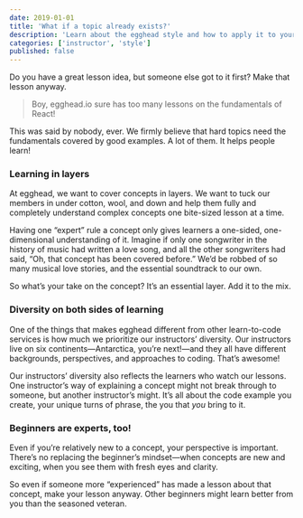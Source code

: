 ```yaml
---
date: 2019-01-01
title: 'What if a topic already exists?'
description: 'Learn about the egghead style and how to apply it to your own content.'
categories: ['instructor', 'style']
published: false
---
```



Do you have a great lesson idea, but someone else got to it first? Make that lesson anyway.

> Boy, egghead.io sure has too many lessons on the fundamentals of React!

This was said by nobody, ever. We firmly believe that hard topics need the fundamentals covered by good examples. A lot of them. It helps people learn!

### Learning in layers

At egghead, we want to cover concepts in layers. We want to tuck our members in under cotton, wool, and down and help them fully and completely understand complex concepts one bite-sized lesson at a time.

Having one “expert” rule a concept only gives learners a one-sided, one-dimensional understanding of it. Imagine if only one songwriter in the history of music had written a love song, and all the other songwriters had said, “Oh, that concept has been covered before.” We’d be robbed of so many musical love stories, and the essential soundtrack to our own.

So what’s your take on the concept? It’s an essential layer. Add it to the mix.

### Diversity on both sides of learning

One of the things that makes egghead different from other learn-to-code services is how much we prioritize our instructors’ diversity. Our instructors live on six continents—Antarctica, you’re next!—and they all have different backgrounds, perspectives, and approaches to coding. That’s awesome!

Our instructors’ diversity also reflects the learners who watch our lessons. One instructor’s way of explaining a concept might not break through to someone, but another instructor’s might. It’s all about the code example you create, your unique turns of phrase, the you that _you_ bring to it.

### Beginners are experts, too!

Even if you’re relatively new to a concept, your perspective is important. There’s no replacing the beginner’s mindset—when concepts are new and exciting, when you see them with fresh eyes and clarity.

So even if someone more “experienced” has made a lesson about that concept, make your lesson anyway. Other beginners might learn better from you than the seasoned veteran.